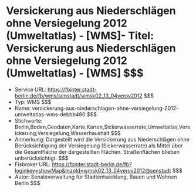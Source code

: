 # Versickerung aus Niederschlägen ohne Versiegelung 2012 (Umweltatlas) - [WMS]- Titel: Versickerung aus Niederschlägen ohne Versiegelung 2012 (Umweltatlas) - [WMS] $$$
- Service URL: https://fbinter.stadt-berlin.de/fb/wms/senstadt/wmsk02_13_04verov2012 $$$
- Typ: WMS $$$
- Name: versickerung-aus-niederschlagen-ohne-versiegelung-2012-umweltatlas-wms-debbb480 $$$
- Stichworte: Berlin,Boden,Geodaten,Karte,Karten,Sickerwasserrate,Umweltatlas,Versickerung,Versiegelung,Wasserhaushalt $$$
- Anmerkung: Dargestellt wird die Versickerung aus Niederschlägen ohne Berücksichtigung der Versiegelung (Sickerwasserrate) als Mittel über die Gesamtfläche der dargestellten Flächen. Straßenflächen blieben unberücksichtigt. $$$
- Fisbroker URL: https://fbinter.stadt-berlin.de/fb?loginkey=showMap&mapId=wmsk02_13_04verov2012@senstadt $$$
- Autor: Senatsverwaltung für Stadtentwicklung, Bauen und Wohnen Berlin $$$
